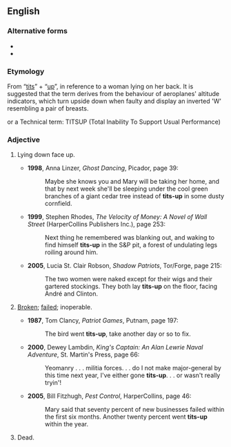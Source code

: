 {{also|titsup|tits up}}
==English==

===Alternative forms===
* {{l|en|tits up}}
* {{l|en|titsup}}

===Etymology===
From “[[tits]]” + “[[up]]”, in reference to a woman lying on her back. It is suggested that the term derives from the behaviour of aeroplanes' altitude indicators, which turn upside down when faulty and display an inverted 'W' resembling a pair of breasts. 

or a Technical term:
TITSUP (Total Inability To Support Usual Performance)

===Adjective===
{{en-adj|-}}

# {{lb|en|idiomatic|slang|usually of a woman|usually naked}} Lying down face up.
#* '''1998''', Anna Linzer, ''Ghost Dancing'', Picador, page 39:
#*: Maybe she knows you and Mary will be taking her home, and that by next week she'll be sleeping under the cool green branches of a giant cedar tree instead of '''tits-up''' in some dusty cornfield.
#* '''1999''', Stephen Rhodes, ''The Velocity of Money: A Novel of Wall Street'' (HarperCollins Publishers Inc.), page 253:
#*: Next thing he remembered was blanking out, and waking to find himself '''tits-up''' in the S&P pit, a forest of undulating legs roiling around him.
#* '''2005''', Lucia St. Clair Robson, ''Shadow Patriots'', Tor/Forge, page 215:
#*: The two women were naked except for their wigs and their gartered stockings. They both lay '''tits-up''' on the floor, facing André and Clinton.
# {{lb|en|idiomatic|slang|vulgar}} [[broken|Broken]]; [[failed]]; inoperable.
#* '''1987''', Tom Clancy, ''Patriot Games'', Putnam, page 197:
#*: The bird went '''tits-up''', take another day or so to fix.
#* '''2000''', Dewey Lambdin, ''King's Captain: An Alan Lewrie Naval Adventure'', St. Martin's Press, page 66:
#*: Yeomanry . . . militia forces. . . do I not make major-general by this time next year, I've either gone '''tits-up'''. . . or wasn't really tryin'!
#* '''2005''', Bill Fitzhugh, ''Pest Control'', HarperCollins, page 46:
#*: Mary said that seventy percent of new businesses failed within the first six months. Another twenty percent went '''tits-up''' within the year.
# {{lb|en|idiomatic|slang|vulgar}} Dead.